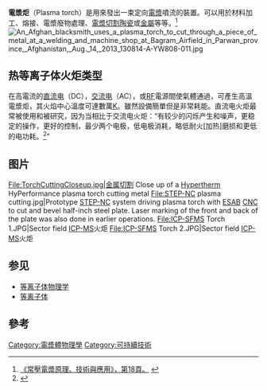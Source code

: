 {{noteTA
|G1=Physics
}}
{{expand|time=2015-05-13T21:52:54+00:00}}
'''電漿炬'''（Plasma torch）是用來發出一束定向[[電漿|電漿]]噴流的裝置。可以用於材料加工、熔接、電漿廢物處理、[[電漿切割|電漿切割]][[陶瓷|陶瓷]]或[[金屬|金屬]]等等。<ref>[http://www.creating-nanotech.com/big5/get_file.php?list=download&path=20110520145713437.pdf 《常壓電漿原理、技術與應用》，第18頁。] {{webarchive|url=https://web.archive.org/web/20140427014114/http://www.creating-nanotech.com/big5/get_file.php?list=download&path=20110520145713437.pdf |date=2014-04-27 }}</ref>
[[File:An_Afghan_blacksmith_uses_a_plasma_torch_to_cut_through_a_piece_of_metal_at_a_welding_and_machine_shop_at_Bagram_Airfield_in_Parwan_province,_Afghanistan,_Aug._14,_2013_130814-A-YW808-011.jpg|thumb]]

== 热等离子体火炬类型 ==
在高電流的[[直流电|直流电]]（DC），[[交流电|交流电]]（AC），或[[射頻|RF]]電源間使氣體通過，可產生高溫電漿炬，其火焰中心溫度可達數萬[[熱力學溫標|K]]。雖然設備簡單但是非常耗能。直流电火炬最常被使用和被研究，因为当相比于交流电火炬：“有较少的闪烁产生和噪声，更稳定的操作，更好的控制，最少两个电极，低电极消耗，略低耐火[加热]磨损和更低的电功耗。<ref name="Gomez">{{cite journal |doi=10.1016/j.jhazmat.2008.04.017 |author=Gomez, E. |author2=Rani, D.A. |author3=Cheeseman, C.R. |author4=Deegan, D. |author5=Wise, M. |author6=Boccaccini, A.R. |date=2009 |title=Thermal plasma technology for the treatment of wastes: A critical review |journal=Journal of Hazardous Materials |volume=161 |issue=2–3 |pages=614–626 |pmid=18499345}}</ref>”

==图片==
<gallery>
File:TorchCuttingCloseup.jpg|金属切割 Close up of a [[Hypertherm|Hypertherm]] HyPerformance plasma torch cutting metal
File:STEP-NC plasma cutting.jpg|Prototype [[STEP-NC|STEP-NC]] system driving plasma torch with [[ESAB|ESAB]] [[CNC|CNC]] to cut and bevel half-inch steel plate. Laser marking of the front and back of the plate was also done in earlier operations.
File:ICP-SFMS Torch 1.JPG|Sector field [[电感耦合等离子体质谱法|ICP-MS]]火炬
File:ICP-SFMS Torch 2.JPG|Sector field [[电感耦合等离子体质谱法|ICP-MS]]火炬
</gallery>

== 参见 ==
* [[等离子体物理学|等离子体物理学]]
* [[等离子体|等离子体]]

==參考==
{{reflist}}

[[Category:電漿體物理學|Category:電漿體物理學]]
[[Category:可持續技術|Category:可持續技術]]


{{物理學小作品}}